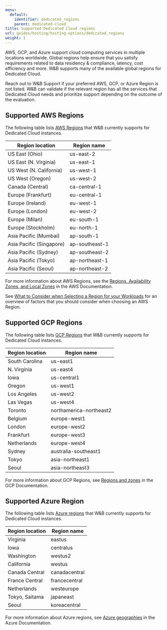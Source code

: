 ```yaml
---
menu:
  default:
    identifier: dedicated_regions
    parent: dedicated-cloud
title: Supported Dedicated Cloud regions
url: guides/hosting/hosting-options/dedicated_regions
weight: 1
---
```


AWS, GCP, and Azure support cloud computing services in multiple locations worldwide. Global regions help ensure that you satisfy requirements related to data residency & compliance, latency, cost efficiency and more. W&B supports many of the available global regions for Dedicated Cloud.

<Note>
Reach out to W&B Support if your preferred AWS, GCP, or Azure Region is not listed. W&B can validate if the relevant region has all the services that Dedicated Cloud needs and prioritize support depending on the outcome of the evaluation.
</Note>

## Supported AWS Regions

The following table lists [AWS Regions](https://docs.aws.amazon.com/AmazonRDS/latest/UserGuide/Concepts.RegionsAndAvailabilityZones.html) that W&B currently supports for Dedicated Cloud instances.

| Region location | Region name |
|-------------|--------|
|US East (Ohio)| us-east-2|
|US East (N. Virginia)|us-east-1|
|US West (N. California)|us-west-1|
|US West (Oregon)|us-west-2|
|Canada (Central)|ca-central-1|
|Europe (Frankfurt)|eu-central-1|
|Europe (Ireland)|eu-west-1|
|Europe (London)|eu-west-2|
|Europe (Milan)|eu-south-1|
|Europe (Stockholm)|eu-north-1|
|Asia Pacific (Mumbai)|ap-south-1|
|Asia Pacific (Singapore)| ap-southeast-1|
|Asia Pacific (Sydney)|ap-southeast-2|
|Asia Pacific (Tokyo)|ap-northeast-1|
|Asia Pacific (Seoul)|ap-northeast-2|

For more information about AWS Regions, see the [Regions, Availability Zones, and Local Zones](https://docs.aws.amazon.com/AmazonRDS/latest/UserGuide/Concepts.RegionsAndAvailabilityZones.html) in the AWS Documentation.

See [What to Consider when Selecting a Region for your Workloads](https://aws.amazon.com/blogs/architecture/what-to-consider-when-selecting-a-region-for-your-workloads/) for an overview of factors that you should consider when choosing an AWS Region. 

## Supported GCP Regions
The following table lists [GCP Regions](https://cloud.google.com/compute/docs/regions-zones) that W&B currently supports for Dedicated Cloud instances.

| Region location | Region name |
|-------------|--------|
|South Carolina|us-east1|
|N. Virginia|us-east4|
|Iowa|us-central1|
|Oregon|us-west1|
|Los Angeles|us-west2|
|Las Vegas|us-west4|
|Toronto|northamerica-northeast2|
|Belgium|europe-west1|
|London|europe-west2|
|Frankfurt|europe-west3|
|Netherlands|europe-west4|
|Sydney|australia-southeast1|
|Tokyo|asia-northeast1|
|Seoul|asia-northeast3|

For more information about GCP Regions, see [Regions and zones](https://cloud.google.com/compute/docs/regions-zones) in the GCP Documentation.

## Supported Azure Region
The following table lists [Azure regions](https://azure.microsoft.com/explore/global-infrastructure/geographies/#geographies) that W&B currently supports for Dedicated Cloud instances.

| Region location | Region name |
|-------------|--------|
|Virginia|eastus|
|Iowa|centralus|
|Washington|westus2|
|California|westus|
|Canada Central|canadacentral|
|France Central|francecentral|
|Netherlands|westeurope|
|Tokyo, Saitama|japaneast|
|Seoul|koreacentral|

For more information about Azure regions, see [Azure geographies](https://azure.microsoft.com/explore/global-infrastructure/geographies/#overview) in the Azure Documentation.